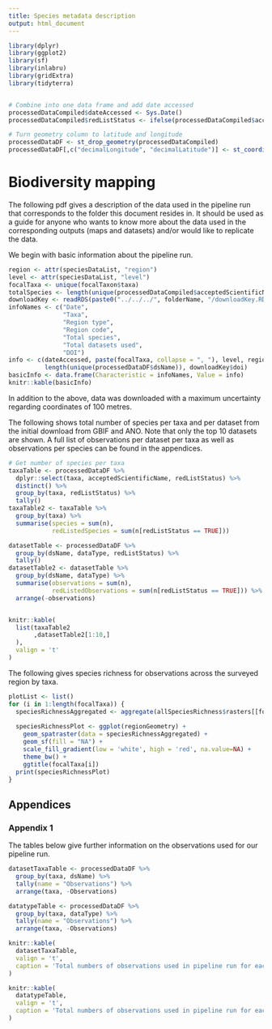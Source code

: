 ```yaml
---
title: Species metadata description
output: html_document
---
```


``` r
library(dplyr)
library(ggplot2)
library(sf)
library(inlabru)
library(gridExtra)
library(tidyterra)


# Combine into one data frame and add date accessed
processedDataCompiled$dateAccessed <- Sys.Date()
processedDataCompiled$redListStatus <- ifelse(processedDataCompiled$acceptedScientificName %in% redListSpecies$validSpecies, TRUE, FALSE)

# Turn geometry column to latitude and longitude
processedDataDF <- st_drop_geometry(processedDataCompiled)
processedDataDF[,c("decimalLongitude", "decimalLatitude")] <- st_coordinates(processedDataCompiled)

```

# Biodiversity mapping

The following pdf gives a description of the data used in the pipeline run that corresponds to the folder this document resides in.
It should be used as a guide for anyone who wants to know more about the data used in the corresponding outputs (maps and datasets)
and/or would like to replicate the data.

We begin with basic information about the pipeline run.


``` r

region <- attr(speciesDataList, "region")
level <- attr(speciesDataList, "level")
focalTaxa <- unique(focalTaxon$taxa)
totalSpecies <- length(unique(processedDataCompiled$acceptedScientificName))
downloadKey <- readRDS(paste0("../../../", folderName, "/downloadKey.RDS"))
infoNames <- c("Date",
               "Taxa",
               "Region type",
               "Region code",
               "Total species",
               "Total datasets used", 
               "DOI")
info <- c(dateAccessed, paste(focalTaxa, collapse = ", "), level, region, totalSpecies,
          length(unique(processedDataDF$dsName)), downloadKey$doi)
basicInfo <- data.frame(Characteristic = infoNames, Value = info)
knitr::kable(basicInfo)
```

In addition to the above, data was downloaded with a maximum uncertainty regarding coordinates of 100 metres.

The following shows total number of species per taxa and per dataset from the initial download from GBIF and ANO.
Note that only the top 10 datasets are shown. A full list of observations per dataset per taxa as well as observations per species can be found in the appendices.

``` r
# Get number of species per taxa
taxaTable <- processedDataDF %>%
  dplyr::select(taxa, acceptedScientificName, redListStatus) %>%
  distinct() %>%
  group_by(taxa, redListStatus) %>%
  tally()
taxaTable2 <- taxaTable %>%
  group_by(taxa) %>%
  summarise(species = sum(n),
            redListedSpecies = sum(n[redListStatus == TRUE]))

datasetTable <- processedDataDF %>%
  group_by(dsName, dataType, redListStatus) %>%
  tally()
datasetTable2 <- datasetTable %>%
  group_by(dsName, dataType) %>%
  summarise(observations = sum(n),
            redListedObservations = sum(n[redListStatus == TRUE])) %>%
  arrange(-observations)


knitr::kable(
  list(taxaTable2
       ,datasetTable2[1:10,]
  ), 
  valign = 't'
)

```

The following gives species richness for observations across the surveyed region by taxa.

``` r
plotList <- list()
for (i in 1:length(focalTaxa)) {
  speciesRichnessAggregated <- aggregate(allSpeciesRichness$rasters[[focalTaxa[i]]], fact = 4)
  
  speciesRichnessPlot <- ggplot(regionGeometry) +
    geom_spatraster(data = speciesRichnessAggregated) +
    geom_sf(fill = "NA") +
    scale_fill_gradient(low = 'white', high = 'red', na.value=NA) +
    theme_bw() +
    ggtitle(focalTaxa[i])
  print(speciesRichnessPlot)
}


```


\newpage

## Appendices

### Appendix 1

The tables below give further information on the observations used for our pipeline run.


``` r
datasetTaxaTable <- processedDataDF %>%
  group_by(taxa, dsName) %>%
  tally(name = "Observations") %>%
  arrange(taxa, -Observations)

datatypeTable <- processedDataDF %>%
  group_by(taxa, dataType) %>%
  tally(name = "Observations") %>%
  arrange(taxa, -Observations)

knitr::kable(
  datasetTaxaTable, 
  valign = 't',
  caption = 'Total numbers of observations used in pipeline run for each dataset by taxa.'
)

knitr::kable(
  datatypeTable, 
  valign = 't',
  caption = 'Total numbers of observations used in pipeline run for each data type by taxa.'
)

```
